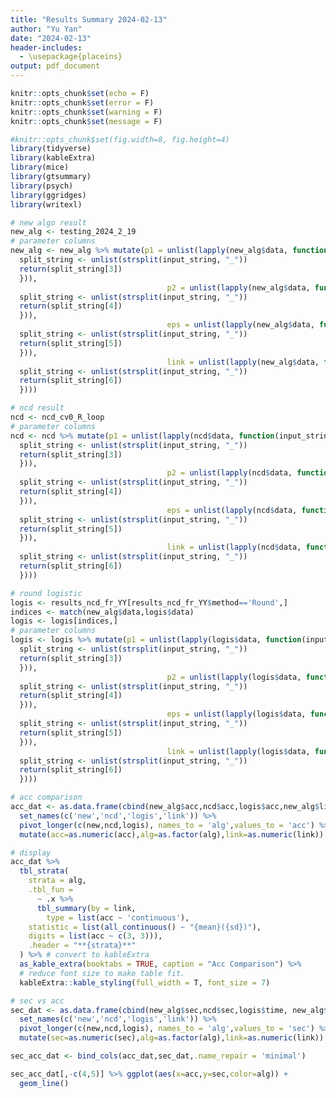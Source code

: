 ```yaml
---
title: "Results Summary 2024-02-13"
author: "Yu Yan"
date: "2024-02-13"
header-includes:
  - \usepackage{placeins}
output: pdf_document
---
```


```r
knitr::opts_chunk$set(echo = F)
knitr::opts_chunk$set(error = F)
knitr::opts_chunk$set(warning = F)
knitr::opts_chunk$set(message = F)

#knitr::opts_chunk$set(fig.width=8, fig.height=4) 
library(tidyverse)
library(kableExtra)
library(mice)
library(gtsummary)
library(psych)
library(ggridges)
library(writexl)
```


```r
# new algo result
new_alg <- testing_2024_2_19
# parameter columns
new_alg <- new_alg %>% mutate(p1 = unlist(lapply(new_alg$data, function(input_string) {
  split_string <- unlist(strsplit(input_string, "_"))
  return(split_string[3])
  })), 
                                   p2 = unlist(lapply(new_alg$data, function(input_string) {
  split_string <- unlist(strsplit(input_string, "_"))
  return(split_string[4])
  })),
                                   eps = unlist(lapply(new_alg$data, function(input_string) {
  split_string <- unlist(strsplit(input_string, "_"))
  return(split_string[5])
  })),
                                   link = unlist(lapply(new_alg$data, function(input_string) {
  split_string <- unlist(strsplit(input_string, "_"))
  return(split_string[6])
  })))
```

```r
# ncd result
ncd <- ncd_cv0_R_loop
# parameter columns
ncd <- ncd %>% mutate(p1 = unlist(lapply(ncd$data, function(input_string) {
  split_string <- unlist(strsplit(input_string, "_"))
  return(split_string[3])
  })), 
                                   p2 = unlist(lapply(ncd$data, function(input_string) {
  split_string <- unlist(strsplit(input_string, "_"))
  return(split_string[4])
  })),
                                   eps = unlist(lapply(ncd$data, function(input_string) {
  split_string <- unlist(strsplit(input_string, "_"))
  return(split_string[5])
  })),
                                   link = unlist(lapply(ncd$data, function(input_string) {
  split_string <- unlist(strsplit(input_string, "_"))
  return(split_string[6])
  })))
```

```r
# round logistic
logis <- results_ncd_fr_YY[results_ncd_fr_YY$method=='Round',]
indices <- match(new_alg$data,logis$data)
logis <- logis[indices,]
# parameter columns
logis <- logis %>% mutate(p1 = unlist(lapply(logis$data, function(input_string) {
  split_string <- unlist(strsplit(input_string, "_"))
  return(split_string[3])
  })), 
                                   p2 = unlist(lapply(logis$data, function(input_string) {
  split_string <- unlist(strsplit(input_string, "_"))
  return(split_string[4])
  })),
                                   eps = unlist(lapply(logis$data, function(input_string) {
  split_string <- unlist(strsplit(input_string, "_"))
  return(split_string[5])
  })),
                                   link = unlist(lapply(logis$data, function(input_string) {
  split_string <- unlist(strsplit(input_string, "_"))
  return(split_string[6])
  })))
```


```r
# acc comparison
acc_dat <- as.data.frame(cbind(new_alg$acc,ncd$acc,logis$acc,new_alg$link)) %>%
  set_names(c('new','ncd','logis','link')) %>%
  pivot_longer(c(new,ncd,logis), names_to = 'alg',values_to = 'acc') %>%
  mutate(acc=as.numeric(acc),alg=as.factor(alg),link=as.numeric(link)) 

# display
acc_dat %>% 
  tbl_strata(
    strata = alg,
    .tbl_fun =
      ~ .x %>%
      tbl_summary(by = link,
        type = list(acc ~ 'continuous'),
    statistic = list(all_continuous() ~ "{mean}({sd})"),
    digits = list(acc ~ c(3, 3))),
    .header = "**{strata}**" 
  ) %>% # convert to kableExtra
  as_kable_extra(booktabs = TRUE, caption = "Acc Comparison") %>%
  # reduce font size to make table fit. 
  kableExtra::kable_styling(full_width = T, font_size = 7)
```

```r
# sec vs acc
sec_dat <- as.data.frame(cbind(new_alg$sec,ncd$sec,logis$time, new_alg$link)) %>% 
  set_names(c('new','ncd','logis','link')) %>% 
  pivot_longer(c(new,ncd,logis), names_to = 'alg',values_to = 'sec') %>%
  mutate(sec=as.numeric(sec),alg=as.factor(alg),link=as.numeric(link)) 

sec_acc_dat <- bind_cols(acc_dat,sec_dat,.name_repair = 'minimal') 

sec_acc_dat[,-c(4,5)] %>% ggplot(aes(x=acc,y=sec,color=alg)) +
  geom_line()
```

